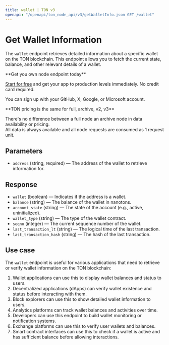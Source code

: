 ---
title: wallet | TON v3
openapi: "/openapi/ton_node_api/v3/getWalletInfo.json GET /wallet"
---

# Get Wallet Information

The `wallet` endpoint retrieves detailed information about a specific wallet on the TON blockchain. This endpoint allows you to fetch the current state, balance, and other relevant details of a wallet.

<Check>
**Get you own node endpoint today**

[Start for free](https://console.chainstack.com/) and get your app to production levels immediately. No credit card required.

You can sign up with your GitHub, X, Google, or Microsoft account.
</Check>

<Note>
**TON pricing is the same for full, archive, v2, v3**

There's no difference between a full node an archive node in data availability or pricing.  
All data is always available and all node requests are consumed as 1 request unit.
</Note>

  

## Parameters

* `address` (string, required) — The address of the wallet to retrieve information for.

## Response

* `wallet` (boolean) — Indicates if the address is a wallet.
* `balance` (string) — The balance of the wallet in nanotons.
* `account_state` (string) — The state of the account (e.g., active, uninitialized).
* `wallet_type` (string) — The type of the wallet contract.
* `seqno` (integer) — The current sequence number of the wallet.
* `last_transaction_lt` (string) — The logical time of the last transaction.
* `last_transaction_hash` (string) — The hash of the last transaction.

## Use case

The `wallet` endpoint is useful for various applications that need to retrieve or verify wallet information on the TON blockchain:

1. Wallet applications can use this to display wallet balances and status to users.
2. Decentralized applications (dApps) can verify wallet existence and status before interacting with them.
3. Block explorers can use this to show detailed wallet information to users.
4. Analytics platforms can track wallet balances and activities over time.
5. Developers can use this endpoint to build wallet monitoring or notification systems.
6. Exchange platforms can use this to verify user wallets and balances.
7. Smart contract interfaces can use this to check if a wallet is active and has sufficient balance before allowing interactions.

